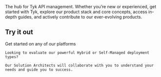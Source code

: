 <Card title="Tyk Documentation">
  The hub for Tyk API management. Whether you’re new or experienced, get started with Tyk, explore our product stack and core concepts, access in-depth guides, and actively contribute to our ever-evolving products.
</Card>


## **Try it out**

Get started on any of our platforms

<CardGroup cols={2}>
  <Card title="Schedule your guided evaluation" icon="sparkles" href="https://mintlify.com/docs/components/cards" cta="Get In Touch">
    

    Looking to evaluate our powerful Hybrid or Self-Managed deployment types?

    Our Solution Architects will collaborate with you to understand your needs and guide you to success.
  </Card>
  <Card title="New Card" icon="sparkles">
    
  </Card>
  <Card title="New Card" icon="sparkles">
    
  </Card>
  <Card title="New Card" icon="sparkles">
    
  </Card>
</CardGroup>